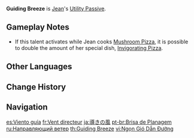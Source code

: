 {{Talent Infobox
|image         = Talent Guiding Breeze.png
|character     = Jean
|type          = Utility Passive
|info          = When a [[Cooking|Perfect Cooking]] is achieved on a [[:Category:Recovery Dishes|dish with restorative effects]], there is a 12% chance to obtain double the product.
|utility1      = Cooking
|utility2      = Perfect Recovery Dish Cooking
}}
'''Guiding Breeze''' is [[Jean]]'s [[Utility Passive]].

==Gameplay Notes==
* If this talent activates while Jean cooks [[Mushroom Pizza]], it is possible to double the amount of her special dish, [[Invigorating Pizza]].
{{Talents by Category List|Perfect Recovery Dish Cooking Talents|header=identical|nottitle=Guiding Breeze}}

==Other Languages==
{{Other Languages
|en      = Guiding Breeze
|zhs     = 引领之风
|zhs_rm  = Yǐnlǐng zhī Fēng
|zht     = 引領之風
|zht_rm  = Yǐnlǐng zhī Fēng
|zh_tl   = Guiding Wind
|ja      = 導きの風
|ja_rm   = Michibiki no Kaze
|ja_tl   = Guiding Wind
|ko      = 인도의 바람
|ko_rm   = Indo-ui Baram
|ko_tl   = Wind of Guidance
|es      = Viento guía
|es_tl   = Guiding Wind
|fr      = Vent directeur
|fr_tl   = Guiding Wind
|ru      = Направляющий ветер
|ru_tl   = Guiding Wind
|th      = Guiding Breeze
|vi      = Ngọn Gió Dẫn Đường
|vi_tl   = Guiding Wind
|de      = Führende Brise
|de_tl   = Guiding Breeze
|id      = Guiding Breeze
|pt      = Brisa de Planagem
|pt_tl   = 
|tr      = Rehber Esinti
|tr_tl   = 
|it      = Brezza guida
|it_tl   = Breeze Guide
}}

==Change History==
{{Change History|1.0}}

==Navigation==
{{Talent Navbox|Jean}}

[[es:Viento guía]]
[[fr:Vent directeur]]
[[ja:導きの風]]
[[pt-br:Brisa de Planagem]]
[[ru:Направляющий ветер]]
[[th:Guiding Breeze]]
[[vi:Ngọn Gió Dẫn Đường]]